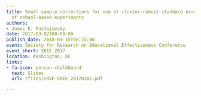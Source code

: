 ```yaml
---
title: Small sample corrections for use of cluster-robust standard errors in the analysis
  of school-based experiments
authors:
- James E. Pustejovsky
date: 2017-03-02T00:00:00
publish_date: 2018-04-15T08:15:00
event: Society for Research on Educational Effectiveness Conference
event_short: SREE 2017
location: Washington, DC
links:
- fa-icon: person-chalkboard
  text: Slides
  url: /files/CRVE-SREE-20170302.pdf

---
```




